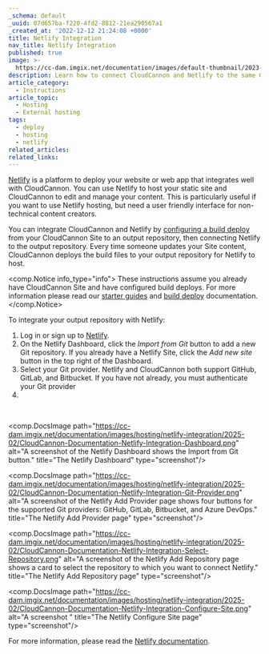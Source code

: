 ```yaml
---
_schema: default
_uuid: 07d657ba-f220-4fd2-8812-21ea290567a1
_created_at: '2022-12-12 21:24:08 +0000'
title: Netlify Integration
nav_title: Netlify Integration
published: true
image: >-
  https://cc-dam.imgix.net/documentation/images/default-thumbnail/2023-Q4/CloudCannon-Documentation-Thumbnail.png
description: Learn how to connect CloudCannon and Netlify to the same Git repository.
article_category:
  - Instructions
article_topic:
  - Hosting
  - External hosting
tags:
  - deploy
  - hosting
  - netlify
related_articles:
related_links:
---
```

[Netlify](https://www.netlify.com/) is a platform to deploy your website or web app that integrates well with CloudCannon. You can use Netlify to host your static site and CloudCannon to edit and manage your content. This is particularly useful if you want to use Netlify hosting, but need a user friendly interface for non-technical content creators.

You can integrate CloudCannon and Netlify by [configuring a build deploy](/documentation/articles/configure-build-deploys/) from your CloudCannon Site to an output repository, then connecting Netlify to the output repository. Every time someone updates your Site content, CloudCannon deploys the build files to your output repository for Netlify to host.

<comp.Notice info_type="info">
  These instructions assume you already have CloudCannon Site and have configured build deploys. For more information please read our [starter guides](/documentation/guides/) and [build deploy](/documentation/articles/configure-build-deploys/) documentation.
</comp.Notice>

To integrate your output repository with Netlify:

1. Log in or sign up to [Netlify](https://app.netlify.com/login).
2. On the Netlify Dashboard, click the *Import from Git* button to add a new Git repository. If you already have a Netlify Site, click the *Add new site* button in the top right of the Dashboard.
3. Select your Git provider. Netlify and CloudCannon both support GitHub, GitLab, and Bitbucket. If you have not already, you must authenticate your Git provider
4. &nbsp;

&nbsp;

<comp.DocsImage path="https://cc-dam.imgix.net/documentation/images/hosting/netlify-integration/2025-02/CloudCannon-Documentation-Netlify-Integration-Dashboard.png" alt="A screenshot of the Netlify Dashboard shows the Import from Git button." title="The Netlify Dashboard" type="screenshot"/>

<comp.DocsImage path="https://cc-dam.imgix.net/documentation/images/hosting/netlify-integration/2025-02/CloudCannon-Documentation-Netlify-Integration-Git-Provider.png" alt="A screenshot of the Netlify Add Provider page shows four buttons for the supported Git providers: GitHub, GitLab, Bitbucket, and Azure DevOps." title="The Netlify Add Provider page" type="screenshot"/>

<comp.DocsImage path="https://cc-dam.imgix.net/documentation/images/hosting/netlify-integration/2025-02/CloudCannon-Documentation-Netlify-Integration-Select-Repository.png" alt="A screenshot of the Netlify Add Repository page shows a card to select the repository to which you want to connect Netlify." title="The Netlify Add Repository page" type="screenshot"/>

<comp.DocsImage path="https://cc-dam.imgix.net/documentation/images/hosting/netlify-integration/2025-02/CloudCannon-Documentation-Netlify-Integration-Configure-Site.png" alt="A screenshot " title="The Netlify Configure Site page" type="screenshot"/>

For more information, please read the [Netlify documentation](https://docs.netlify.com/get-started/).